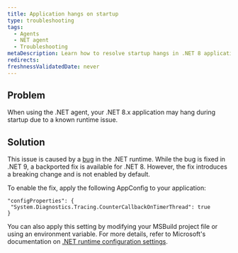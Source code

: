 ```yaml
---
title: Application hangs on startup
type: troubleshooting
tags:
  - Agents
  - NET agent
  - Troubleshooting
metaDescription: Learn how to resolve startup hangs in .NET 8 applications caused by a known runtime issue. 
redirects:
freshnessValidatedDate: never
---
```


## Problem

When using the .NET agent, your .NET 8.x application may hang during startup due to a known runtime issue.

## Solution

This issue is caused by a [bug](https://github.com/dotnet/runtime/issues/93175) in the .NET runtime. While the bug is fixed in .NET 9, a backported fix is available for .NET 8. However, the fix introduces a breaking change and is not enabled by default.

To enable the fix, apply the following AppConfig to your application:

```
"configProperties": {
 "System.Diagnostics.Tracing.CounterCallbackOnTimerThread": true
} 
```

You can also apply this setting by modifying your MSBuild project file or using an environment variable. For more details, refer to Microsoft's documentation on [.NET runtime configuration settings](https://learn.microsoft.com/en-us/dotnet/core/runtime-config/).


